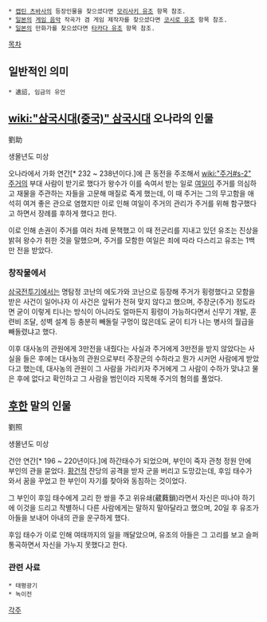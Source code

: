  * [[캡틴 츠바사]]의 등장인물을 찾으셨다면 [[모리사키 유조]] 항목 참조.
 * [[일본]]의 [[게임 음악]] 작곡가 겸 게임 제작자를 찾으셨다면 [[코시로 유조]] 항목 참조.
 * [[일본]]의 만화가를 찾으셨다면 [[타카다 유조]] 항목 참조.

[[목차]]
== 일반적인 의미 ==
 * 遺詔, 임금의 유언

== [[wiki:"삼국시대(중국)" 삼국시대]] 오나라의 인물 ==
劉助

생몰년도 미상

오나라에서 가화 연간[* 232 ~ 238년이다.]에 큰 동전을 주조해서 [[wiki:"주거#s-2" 주거]]의 부대 사람이 받기로 했다가 왕수가 이를 속여서 받는 일로 [[여일]]이 주거를 의심하고 재물을 주관하는 자들을 고문해 매질로 죽게 했는데, 이 때 주거는 그의 무고함을 애석히 여겨 좋은 관으로 염했지만 이로 인해 여일이 주거의 관리가 주거를 위해 함구했다고 하면서 장례를 후하게 했다고 한다.

이로 인해 손권이 주거를 여러 차례 문책했고 이 때 전군리를 지내고 있던 유조는 진상을 밝혀 왕수가 취한 것을 말했으며, 주거를 모함한 여일은 죄에 따라 다스리고 유조는 1백만 전을 받았다.

=== 창작물에서 ===
[[삼국전투기]]에서는 명탐정 코난의 에도가와 코난으로 등장해 주거가 횡령했다고 모함을 받은 사건이 일어나자 이 사건은 앞뒤가 전혀 맞지 않다고 했으며, 주장군(주거) 정도라면 굳이 이렇게 티나는 방식이 아니라도 얼마든지 횡령이 가능하다면서 신무기 개발, 훈련비 조달, 성벽 설계 등 충분히 빼돌릴 구멍이 많은데도 굳이 티가 나는 병사의 월급을 빼돌렸냐고 했다.

이후 대사농의 관원에게 3만전을 내줬다는 사실과 주거에게 3만전을 받지 않았다는 사실을 들은 후에는 대사농의 관원으로부터 주장군의 수하라고 뭔가 시커먼 사람에게 받았다고 했는데, 대사농의 관원이 그 사람을 가리키자 주거에게 그 사람이 수하가 맞냐고 물은 후에 없다고 확인하고 그 사람을 범인이라 지목해 주거의 혐의를 풀었다.

== [[후한]] 말의 인물 ==
劉照

생몰년도 미상

건안 연간[* 196 ~ 220년이다.]에 하간태수가 되었으며, 부인이 죽자 관청 정원 안에 부인의 관을 묻었다. [[황건적]] 잔당의 공격을 받자 군을 버리고 도망갔는데, 후임 태수가 와서 꿈을 꾸었고 한 부인이 자기를 찾아와 동침하는 것이었다.

그 부인이 후임 태수에게 고리 한 쌍을 주고 위유쇄(葳蕤鎖)라면서 자신은 떠나야 하기에 이것을 드리고 작별하니 다른 사람에게는 말하지 말아달라고 했으며, 20일 후 유조가 아들을 보내어 아내의 관을 운구하게 했다.

후임 태수가 이로 인해 여태까지의 일을 깨달았으며, 유조의 아들은 그 고리를 보고 슬퍼 통곡하면서 자신을 가누지 못했다고 한다.

=== 관련 사료 ===
 * 태평광기
 * 녹이전

[[각주]]

